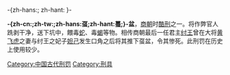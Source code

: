 {{Infobox Chinese
|title=      <!--信息框名称 (默认是文章的标题)-->蠆盆
|float=      <!--left|right|none  (默认是靠右)-->
|collapse=      <!--yes|no  -->
|pic=      <!--图片-->
|piccap=      <!--图片标题-->
|picsize=      <!--200px (默认大小是260px)-->
|pictooltip=      <!--image 1 工具 (使用[[WP:图像的替换文字|替换文本]])-->
|pic2=      <!--额外图片-->
|piccap2=      <!--额外图片标题-->
|picsize2=      <!--200px (默认大小是260px)-->
|pic2tooltip=      <!--image 2 工具-->
|c=      <!--中文 --> 蠆盆
|s=      <!--简体中文-->虿盆
|l=      <!--字面意思-->
|tp=      <!--通用拼音-->
|p=      <!--汉语拼音-->chài pén
|w=      <!--威妥玛拼音-->
|mi=      <!--国际音标-->{{IPAc-cmn|ch|ai|4|-|p|en|2}}
|psp=      <!--邮政式拼音-->
|myale=      <!--汉语耶鲁拼音-->
|gr=      <!--国语罗马字-->
|bpmf=      <!--注音符号-->ㄔㄞˋ ㄆㄣˊ
|mps=      <!--注音第二式-->
|xej=      <!--小儿经-->
|poj=      <!--闽南语白话字-->
|tl=      <!--台罗拼音-->
|j=      <!--粤拼-->
|i=      <!--国际音标-->
|y=      <!--粤语耶鲁拼音-->
|wuu=      <!--吴语拉丁化方案-->
|lmz=      <!--上海话拉丁化方案（上海话拼音方案第一式）-->
|sha=      <!--上海话国际音标-->
|jh=      <!--上海话教会罗马字-->

|kanji=      <!--日本汉字-->
|kyujitai=      <!--日本汉字旧字体-->
|shinjitai=      <!--日本汉字新字体-->
|kana=      <!--假名-->
|hiragana=      <!--平假名-->
|romaji=      <!--罗马字-->
|revhep=      <!--黑本式罗马字-->
|tradhep=      <!--传统黑本式罗马字-->
|kunrei=      <!--训令式罗马字-->
|nihon=      <!--日本式罗马字-->
}}

-{zh-hans:{{wikt|虿盆}}; zh-hant:{{wikt|蠆盆}} }-

{{ruby notice}}

'''-{zh-cn:{{ruby-py|虿|chài}};zh-tw:{{ruby-zy|蠆|ㄔㄞˋ }};zh-hans:虿;zh-hant:蠆;}-盆'''，[[商朝|商朝]]时[[酷刑|酷刑]]之一。将作弊官人跣剥干净，送下坑中，餵毒[[蛇|蛇]]、毒[[蝎|蝎]]等物。相传商朝最后一任君主[[纣王|纣王]]曾在大将[[黄飞虎|黄飞虎]]之妻与纣王之妃子[[妲己|妲己]]发生口角之后将其推下虿盆，令其惨死。此刑罚在历史上使用较少。
{{Crime-stub}}

[[Category:中国古代刑罚|Category:中国古代刑罚]]
[[Category:刑具|Category:刑具]]